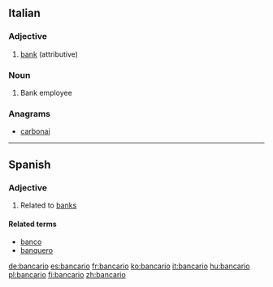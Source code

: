 ==Italian==

===Adjective===
{{it-adj|bancar|io|ia|i|ie}}

# [[bank]] (attributive)

===Noun===
{{it-noun|bancar|m|io|i|f=bancaria}}

# Bank employee

===Anagrams===
* [[carbonai#Italian|carbonai]]

----

==Spanish==

===Adjective===
{{es-adj|f=bancaria}}

# Related to [[bank]]s

====Related terms====
* [[banco]]
* [[banquero]]

[[de:bancario]]
[[es:bancario]]
[[fr:bancario]]
[[ko:bancario]]
[[it:bancario]]
[[hu:bancario]]
[[pl:bancario]]
[[fi:bancario]]
[[zh:bancario]]